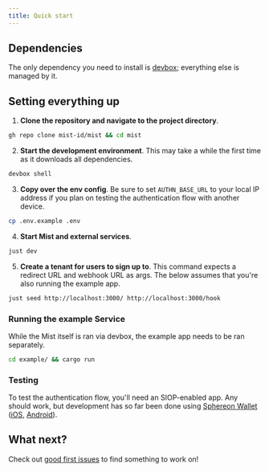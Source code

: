 ```yaml
---
title: Quick start
---
```


## Dependencies

The only dependency you need to install is [devbox](https://www.jetify.com/devbox/docs/); everything else is managed by it.

## Setting everything up

1. **Clone the repository and navigate to the project directory**.

```bash
gh repo clone mist-id/mist && cd mist
```

2. **Start the development environment**. This may take a while the first time as it downloads all dependencies.

```bash
devbox shell
```

3. **Copy over the env config**. Be sure to set `AUTHN_BASE_URL` to your local IP address if you plan
   on testing the authentication flow with another device.

```bash
cp .env.example .env
```

4. **Start Mist and external services**.

```bash
just dev
```

5. **Create a tenant for users to sign up to**. This command expects a redirect URL and webhook URL as args.
   The below assumes that you're also running the example app.

```bash
just seed http://localhost:3000/ http://localhost:3000/hook
```

### Running the example Service

While the Mist itself is ran via devbox, the example app needs to be ran separately.

```bash
cd example/ && cargo run
```

### Testing

To test the authentication flow, you'll need an SIOP-enabled app.
Any should work, but development has so far been done using [Sphereon Wallet](https://github.com/Sphereon-Opensource/mobile-wallet) ([iOS](https://apps.apple.com/us/app/sphereon-wallet/id1661096796), [Android](https://play.google.com/store/apps/details?id=com.sphereon.ssi.wallet&hl=en_US)).

## What next?

Check out [good first issues](https://github.com/mist-id/mist/labels/good%20first%20issue) to find something to work on!
